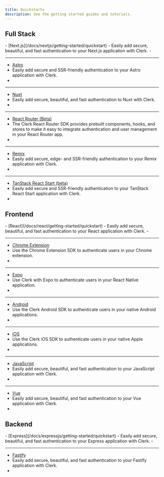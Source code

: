 ```yaml
---
title: Quickstarts
description: See the getting started guides and tutorials.
---
```


## Full Stack

<Cards>
  - [Next.js](/docs/nextjs/getting-started/quickstart)
  - Easily add secure, beautiful, and fast authentication to your Next.js application with Clerk.
  - <Icon name="nextjs" />

  ---

  - [Astro](/docs/astro/getting-started/quickstart)
  - Easily add secure and SSR-friendly authentication to your Astro application with Clerk.
  - <Icon name="astro" />

  ---

  - [Nuxt](/docs/nuxt/getting-started/quickstart)
  - Easily add secure, beautiful, and fast authentication to Nuxt with Clerk.
  - <Icon name="nuxt" />

  ---

  - [React Router (Beta)](/docs/react-router/getting-started/quickstart)
  - The Clerk React Router SDK provides prebuilt components, hooks, and stores to make it easy to integrate authentication and user management in your React Router app.
  - <Icon name="react-router" />

  ---

  - [Remix](/docs/remix/getting-started/quickstart)
  - Easily add secure, edge- and SSR-friendly authentication to your Remix application with Clerk.
  - <Icon name="remix" />

  ---

  - [TanStack React Start (beta)](/docs/tanstack-react-start/getting-started/quickstart)
  - Easily add secure and SSR-friendly authentication to your TanStack React Start application with Clerk.
  - <Icon name="tanstack-start" />
</Cards>

## Frontend

<Cards>
  - [React](/docs/react/getting-started/quickstart)
  - Easily add secure, beautiful, and fast authentication to your React application with Clerk.
  - <Icon name="react" />

  ---

  - [Chrome Extension](/docs/chrome-extension/getting-started/quickstart)
  - Use the Chrome Extension SDK to authenticate users in your Chrome extension.
  - <Icon name="chrome-extension" />

  ---

  - [Expo](/docs/expo/getting-started/quickstart)
  - Use Clerk with Expo to authenticate users in your React Native application.
  - <Icon name="expo" />

  ---

  - [Android](/docs/android/getting-started/quickstart)
  - Use the Clerk Android SDK to authenticate users in your native Android applications.
  - <Icon name="android" />

  ---

  - [iOS](/docs/ios/getting-started/quickstart)
  - Use the Clerk iOS SDK to authenticate users in your native Apple applications.
  - <Icon name="ios" />

  ---

  - [JavaScript](/docs/js-frontend/getting-started/quickstart)
  - Easily add secure, beautiful, and fast authentication to your JavaScript application with Clerk.
  - <Icon name="javascript" />

  ---

  - [Vue](/docs/vue/getting-started/quickstart)
  - Easily add secure, beautiful, and fast authentication to your Vue application with Clerk.
  - <Icon name="vue" />
</Cards>

## Backend

<Cards>
  - [Express](/docs/expressjs/getting-started/quickstart)
  - Easily add secure, beautiful, and fast authentication to your Express application with Clerk.
  - <Icon name="express" />

  ---

  - [Fastify](/docs/fastify/getting-started/quickstart)
  - Easily add secure, beautiful, and fast authentication to your Fastify application with Clerk.
  - <Icon name="fastify" />
</Cards>

<Include src="_partials/help" />
